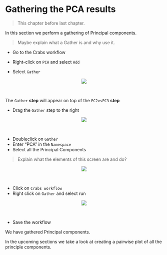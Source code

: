 # Gathering the PCA results

> This chapter before last chapter.

In this section we perform a gathering of Principal components.

> Maybe explain what a Gather is and why use it.

* Go to the Crabs workflow

* Right-click on `PCA` and select `Add`
* Select `Gather`

<center><img src="images/Click_on_gather_add.png"></center>\

The `Gather` __step__ will appear on top of the `PC2vsPC3` __step__

* Drag the `Gather` step to the right

<center><img src="images/View_gather_moved.png"></center>\

* Doubleclick on `Gather`
* Enter "PCA" in the `Namespace`
* Select all the Principal Components

> Explain what the elements of this screen are and do?

<center><img src="images/View_gathering_PCA.png"></center>\

* Click on `Crabs workflow`
* Right click on `Gather` and select run

<center><img src="images/Click_on_run_gathering.png"></center>\

* Save the workflow

We have gathered Principal components. 

In the upcoming sections we take a look at creating a pairwise plot of all the principle components.